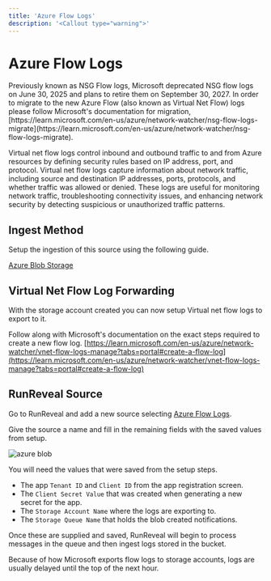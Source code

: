 ```yaml
---
title: 'Azure Flow Logs'
description: '<Callout type="warning">'
---
```



# Azure Flow Logs

<Callout type="warning">
Previously known as NSG Flow logs, Microsoft deprecated NSG flow logs on June 30, 2025 and plans to retire them on September 30, 2027.
In order to migrate to the new Azure Flow (also known as Virtual Net Flow) logs please follow Microsoft's documentation for migration, [https://learn.microsoft.com/en-us/azure/network-watcher/nsg-flow-logs-migrate](https://learn.microsoft.com/en-us/azure/network-watcher/nsg-flow-logs-migrate).
</Callout>

Virtual net flow logs control inbound and outbound traffic to and from Azure resources by defining security rules based on IP address, port, and protocol. Virtual net flow logs capture information about network traffic, including source and destination IP addresses, ports, protocols, and whether traffic was allowed or denied. These logs are useful for monitoring network traffic, troubleshooting connectivity issues, and enhancing network security by detecting suspicious or unauthorized traffic patterns.

## Ingest Method

Setup the ingestion of this source using the following guide.

[Azure Blob Storage](/sources/object-storage/azure.mdx)

## Virtual Net Flow Log Forwarding

With the storage account created you can now setup Virtual net flow logs to export to it.

Follow along with Microsoft's documentation on the exact steps required to create a new flow log.
[https://learn.microsoft.com/en-us/azure/network-watcher/vnet-flow-logs-manage?tabs=portal#create-a-flow-log](https://learn.microsoft.com/en-us/azure/network-watcher/vnet-flow-logs-manage?tabs=portal#create-a-flow-log)

## RunReveal Source

Go to RunReveal and add a new source selecting [Azure Flow Logs](https://app.runreveal.com/dash/sources/add/azure-flow).

Give the source a name and fill in the remaining fields with the saved values from setup.

![azure blob](/azure/azure-flow-rr-setup.png)

You will need the values that were saved from the setup steps.

- The app `Tenant ID` and `Client ID` from the app registration screen.
- The `Client Secret Value` that was created when generating a new secret for the app.
- The `Storage Account Name` where the logs are exporting to.
- The `Storage Queue Name` that holds the blob created notifications.

Once these are supplied and saved, RunReveal will begin to process messages in the queue and then ingest logs stored in the bucket.

<Callout type="info">
Because of how Microsoft exports flow logs to storage accounts, logs are usually delayed until the top of the next hour.
</Callout>
